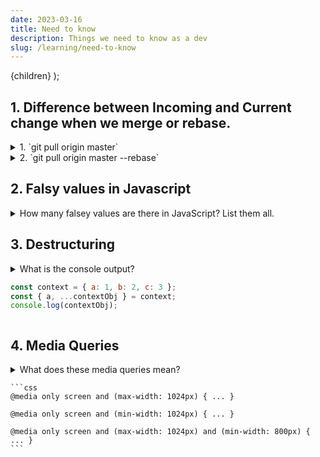 ```yaml
---
date: 2023-03-16
title: Need to know
description: Things we need to know as a dev
slug: /learning/need-to-know
---
```



  <PostLayout pageContext={pageContext}>{children}</PostLayout>
);

## 1. Difference between Incoming and Current change when we merge or rebase.
<details>
<summary>
1. `git pull origin master`
</summary>

*Current changes*

Changes on your current feature branch.

*Incoming changes*

Changes you are pulling from i.e the master branch
</details>


<details>

<summary>
2. `git pull origin master --rebase`
</summary>
During rebase your feature branch changes are applied on top of the commits that are already there in master branch.

*Current changes*

Changes on the master branch.

*Incoming changes*

Changes on the feature branch.
</details>

## 2. Falsy values in Javascript

<details>
<summary>
  How many falsey values are there in JavaScript? List them all.
</summary>

There are 6 falsey values in JavaScript: `undefined`, `null`, `NaN`, `0` and `""` (empty string) and `false`.
</details>

## 3. Destructuring

<details>
<summary>
  What is the console output?

  ```JavaScript
  const context = { a: 1, b: 2, c: 3 };
  const { a, ...contextObj } = context;
  console.log(contextObj);
  ```

</summary>

We can destucture an object with selected values and return the rest with a named object.
`contextObj` will be `{ b: 2, c: 3 }`
</details>

## 4. Media Queries
<details>
  <summary>
    What does these media queries mean?

    ```css
    @media only screen and (max-width: 1024px) { ... }

    @media only screen and (min-width: 1024px) { ... }

    @media only screen and (max-width: 1024px) and (min-width: 800px) { ... }
    ```
  </summary>

  max-width: less than or equal to 1024px then do ...
  <br />
  min-width: greater than or equal to 1024px, then do ...
  <br />
  combined: between 800 and 1024px
  <br />
</details>